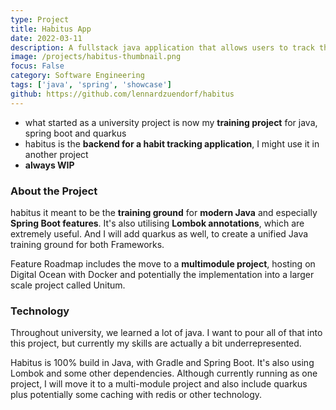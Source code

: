```yaml
---
type: Project
title: Habitus App
date: 2022-03-11
description: A fullstack java application that allows users to track their habits and goals.
image: /projects/habitus-thumbnail.png
focus: False
category: Software Engineering
tags: ['java', 'spring', 'showcase']
github: https://github.com/lennardzuendorf/habitus
---
```


- what started as a university project is now my **training project** for java, spring boot and quarkus
- habitus is the **backend for a habit tracking application**, I might use it in another project
- **always WIP**

### About the Project

habitus it meant to be the **training ground** for **modern Java** and especially **Spring Boot features**. It's also utilising **Lombok annotations**, which are extremely useful. And I will add quarkus as well, to create a unified Java training ground for both Frameworks.

Feature Roadmap includes the move to a **multimodule project**, hosting on Digital Ocean with Docker and potentially the implementation into a larger scale project called Unitum.

### Technology

Throughout university, we learned a lot of java. I want to pour all of that into this project, but currently my skills are actually a bit underrepresented.

Habitus is 100% build in Java, with Gradle and Spring Boot. It's also using Lombok and some other dependencies. Although currently running as one project, I will move it to a multi-module project and also include quarkus plus potentially some caching with redis or other technology.
